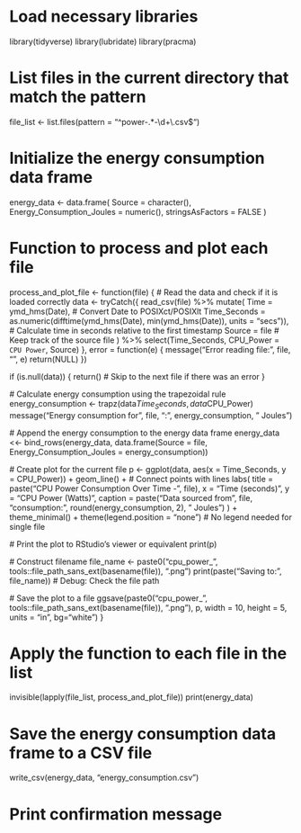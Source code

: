 # Load necessary libraries
library(tidyverse)
library(lubridate)
library(pracma)

# List files in the current directory that match the pattern
file_list <- list.files(pattern = "^power-.*-\\d+\\.csv$")

# Initialize the energy consumption data frame
energy_data <- data.frame(
  Source = character(),
  Energy_Consumption_Joules = numeric(),
  stringsAsFactors = FALSE
)

# Function to process and plot each file
process_and_plot_file <- function(file) {
  # Read the data and check if it is loaded correctly
  data <- tryCatch({
    read_csv(file) %>%
      mutate(
        Time = ymd_hms(Date),  # Convert Date to POSIXct/POSIXlt
        Time_Seconds = as.numeric(difftime(ymd_hms(Date), min(ymd_hms(Date)), units = "secs")),  # Calculate time in seconds relative to the first timestamp
        Source = file  # Keep track of the source file
      ) %>%
      select(Time_Seconds, CPU_Power = `CPU Power`, Source)
  }, error = function(e) {
    message("Error reading file: ", file, "\n", e)
    return(NULL)
  })
  
  if (is.null(data)) {
    return()  # Skip to the next file if there was an error
  }
  
  # Calculate energy consumption using the trapezoidal rule
  energy_consumption <- trapz(data$Time_Seconds, data$CPU_Power)
  message("Energy consumption for ", file, ": ", energy_consumption, " Joules")
  
  # Append the energy consumption to the energy data frame
  energy_data <<- bind_rows(energy_data, data.frame(Source = file, Energy_Consumption_Joules = energy_consumption))
  
  # Create plot for the current file
  p <- ggplot(data, aes(x = Time_Seconds, y = CPU_Power)) +
    geom_line() +  # Connect points with lines
    labs(
      title = paste("CPU Power Consumption Over Time -", file),
      x = "Time (seconds)",
      y = "CPU Power (Watts)",
      caption = paste("Data sourced from", file, "\nEnergy consumption: ", round(energy_consumption, 2), " Joules")
    ) +
    theme_minimal() +
    theme(legend.position = "none")  # No legend needed for single file

  # Print the plot to RStudio's viewer or equivalent
  print(p)
  
  # Construct filename
  file_name <- paste0("cpu_power_", tools::file_path_sans_ext(basename(file)), ".png")
  print(paste("Saving to:", file_name))  # Debug: Check the file path
  

  # Save the plot to a file
  ggsave(paste0("cpu_power_", tools::file_path_sans_ext(basename(file)), ".png"), p, width = 10, height = 5, units = "in", bg="white")
}

# Apply the function to each file in the list
invisible(lapply(file_list, process_and_plot_file))
print(energy_data)

# Save the energy consumption data frame to a CSV file
write_csv(energy_data, "energy_consumption.csv")

# Print confirmation message
